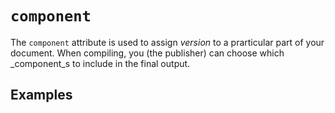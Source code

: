 # `component`

The `component` attribute is used to assign _version_ to a prarticular part of your document. When compiling,
you (the publisher) can choose which _component_s to include in the final output.

## Examples

    